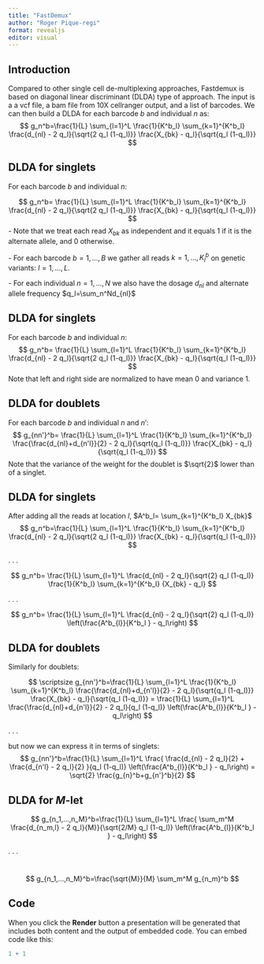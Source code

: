 ```yaml
---
title: "FastDemux"
author: "Roger Pique-regi"
format: revealjs
editor: visual
---
```


## Introduction

Compared to other single cell de-multiplexing approaches, Fastdemux is based on diagonal linear discriminant (DLDA) type of approach. The input is a a vcf file, a bam file from 10X cellranger output, and a list of barcodes. We can then build a DLDA for each barcode $b$ and individual $n$ as: $$
g_n^b=\frac{1}{L} \sum_{l=1}^L \frac{1}{K^b_l} \sum_{k=1}^{K^b_l} \frac{d_{nl} - 2 q_l}{\sqrt{2 q_l (1-q_l)}} \frac{X_{bk} - q_l}{\sqrt{q_l (1-q_l)}}
$$

## DLDA for singlets

For each barcode $b$ and individual $n$:

$$
g_n^b= \frac{1}{L} \sum_{l=1}^L  \frac{1}{K^b_l} \sum_{k=1}^{K^b_l} \frac{d_{nl} - 2 q_l}{\sqrt{2 q_l (1-q_l)}} \frac{X_{bk} - q_l}{\sqrt{q_l (1-q_l)}}
$$ - Note that we treat each read $X_{bk}$ as independent and it equals 1 if it is the alternate allele, and 0 otherwise.

\- For each barcode $b=1, ..., B$ we gather all reads $k=1, ..., K^b_l$ on genetic variants: $l=1, ..., L$.

\- For each individual $n=1,...,N$ we also have the dosage $d_{nl}$ and alternate allele frequency $q_l=\sum_n^Nd_{nl}$

## DLDA for singlets

For each barcode $b$ and individual $n$: $$
g_n^b= \frac{1}{L} \sum_{l=1}^L \frac{1}{K^b_l} \sum_{k=1}^{K^b_l} \frac{d_{nl} - 2 q_l}{\sqrt{2 q_l (1-q_l)}} \frac{X_{bk} - q_l}{\sqrt{q_l (1-q_l)}}
$$ Note that left and right side are normalized to have mean 0 and variance 1.

## DLDA for doublets

For each barcode $b$ and individual $n$ and $n'$: $$
g_{nn'}^b= \frac{1}{L} \sum_{l=1}^L  \frac{1}{K^b_l} \sum_{k=1}^{K^b_l} \frac{\frac{d_{nl}+d_{n'l}}{2} - 2 q_l}{\sqrt{q_l (1-q_l)}} \frac{X_{bk} - q_l}{\sqrt{q_l (1-q_l)}}
$$ Note that the variance of the weight for the doublet is $\sqrt{2}$ lower than of a singlet.

## DLDA for singlets

After adding all the reads at location $l$, $A^b_l= \sum_{k=1}^{K^b_l} X_{bk}$ $$
g_n^b=\frac{1}{L} \sum_{l=1}^L  \frac{1}{K^b_l} \sum_{k=1}^{K^b_l} \frac{d_{nl} - 2 q_l}{\sqrt{2 q_l (1-q_l)}} \frac{X_{bk} - q_l}{\sqrt{q_l (1-q_l)}}
$$

. . .

$$
g_n^b= \frac{1}{L} \sum_{l=1}^L \frac{d_{nl} - 2 q_l}{\sqrt{2} q_l (1-q_l)}    \frac{1}{K^b_l} \sum_{k=1}^{K^b_l} {X_{bk} - q_l}
$$

. . .

$$
g_n^b= \frac{1}{L} \sum_{l=1}^L \frac{d_{nl} - 2 q_l}{\sqrt{2} q_l (1-q_l)} \left(\frac{A^b_{l}}{K^b_l } - q_l\right)
$$

## DLDA for doublets

Similarly for doublets:

$$ \scriptsize 
g_{nn'}^b=\frac{1}{L} \sum_{l=1}^L  \frac{1}{K^b_l} \sum_{k=1}^{K^b_l} \frac{\frac{d_{nl}+d_{n'l}}{2} - 2 q_l}{\sqrt{q_l (1-q_l)}} \frac{X_{bk} - q_l}{\sqrt{q_l (1-q_l)}}
= \frac{1}{L} \sum_{l=1}^L  \frac{\frac{d_{nl}+d_{n'l}}{2} - 2 q_l}{q_l (1-q_l)}  
\left(\frac{A^b_{l}}{K^b_l } - q_l\right)
$$

. . .

but now we can express it in terms of singlets: $$
g_{nn'}^b=\frac{1}{L} \sum_{l=1}^L  \frac{ \frac{d_{nl} - 2 q_l}{2} + \frac{d_{n'l} -  2 q_l}{2} }{q_l (1-q_l)} \left(\frac{A^b_{l}}{K^b_l } - q_l\right)
= \sqrt{2} \frac{g_{n}^b+g_{n'}^b}{2}
$$

## DLDA for $M$-let

$$
g_{n_1,...,n_M}^b=\frac{1}{L} \sum_{l=1}^L  \frac{ \sum_m^M \frac{d_{n_m,l} - 2 q_l}{M}}{\sqrt{2/M} q_l (1-q_l)}   \left(\frac{A^b_{l}}{K^b_l } - q_l\right)
$$

. . .

\
$$
g_{n_1,...,n_M}^b=\frac{\sqrt{M}}{M} \sum_m^M g_{n_m}^b
$$

## Code

When you click the **Render** button a presentation will be generated that includes both content and the output of embedded code. You can embed code like this:

```r
1 + 1
```
